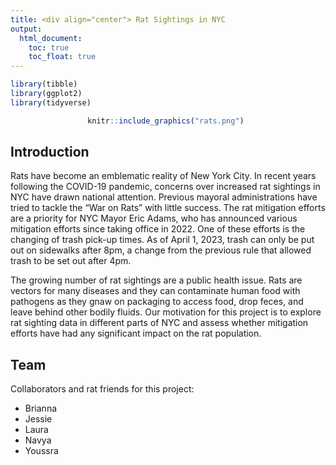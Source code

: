 ```yaml
---
title: <div align="center"> Rat Sightings in NYC
output: 
  html_document:
    toc: true
    toc_float: true
---
```


```r
library(tibble)
library(ggplot2)
library(tidyverse)
```

<div align="center">| 
<div align="center">| 
<div align="center">|  

```r
knitr::include_graphics("rats.png") 
```

<div align="left"> 
## Introduction

Rats have become an emblematic reality of New York City. In recent years following the COVID-19 pandemic, concerns over increased rat sightings in NYC have drawn national attention. Previous mayoral administrations have tried to tackle the “War on Rats” with little success. The rat mitigation efforts are a priority for NYC Mayor Eric Adams, who has announced various mitigation efforts since taking office in 2022. One of these efforts is the changing of trash pick-up times. As of April 1, 2023, trash can only be put out on sidewalks after 8pm, a change from the previous rule that allowed trash to be set out after 4pm. 

The growing number of rat sightings are a public health issue. Rats are vectors for many diseases and they can contaminate human food with pathogens as they gnaw on packaging to access food, drop feces, and leave behind other bodily fluids. Our motivation for this project is to explore rat sighting data in different parts of NYC and assess whether mitigation efforts have had any significant impact on the rat population. 

## Team 

Collaborators and rat friends for this project:

- Brianna
- Jessie
- Laura
- Navya
- Youssra


